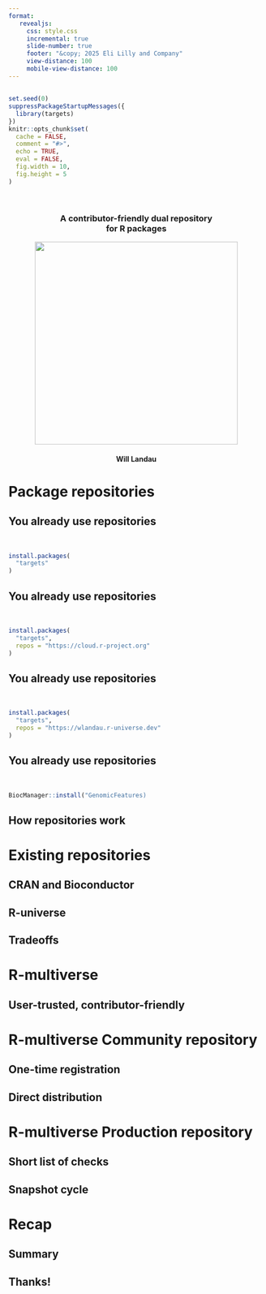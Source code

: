 ```yaml
---
format:
   revealjs:
     css: style.css
     incremental: true
     slide-number: true
     footer: "&copy; 2025 Eli Lilly and Company"
     view-distance: 100
     mobile-view-distance: 100
---
```


##

```r
set.seed(0)
suppressPackageStartupMessages({
  library(targets)
})
knitr::opts_chunk$set(
  cache = FALSE,
  comment = "#>",
  echo = TRUE,
  eval = FALSE,
  fig.width = 10, 
  fig.height = 5
)
```

<style>
.reveal .tiny {
  display: inline-block;
  font-size: 0.5em;
  line-height: 1.0em;
  vertical-align: top;
}
.reveal .medium {
  display: inline-block;
  font-size: 0.75em;
  line-height: 1.5em;
  vertical-align: top;
}
</style>

<center>
<br>
<h3>A contributor-friendly dual repository<br>for R packages</h3>
<img src="./images/R-multiverse.png" height="400px">
<br>
<h4>Will Landau</h4>
</center>

# Package repositories

## You already use repositories {.huge}

<br>

```r
install.packages(
  "targets"
)
```

## You already use repositories {.huge}

<br>

```r
install.packages(
  "targets",
  repos = "https://cloud.r-project.org"
)
```

## You already use repositories {.huge}

<br>

```r
install.packages(
  "targets",
  repos = "https://wlandau.r-universe.dev"
)
```

## You already use repositories {.huge}

<br>

```r
BiocManager::install("GenomicFeatures)
```

## How repositories work

# Existing repositories

## CRAN and Bioconductor

## R-universe

## Tradeoffs

# R-multiverse

## User-trusted, contributor-friendly

# R-multiverse Community repository

## One-time registration

## Direct distribution

# R-multiverse Production repository

## Short list of checks

## Snapshot cycle

# Recap

## Summary

## Thanks!
